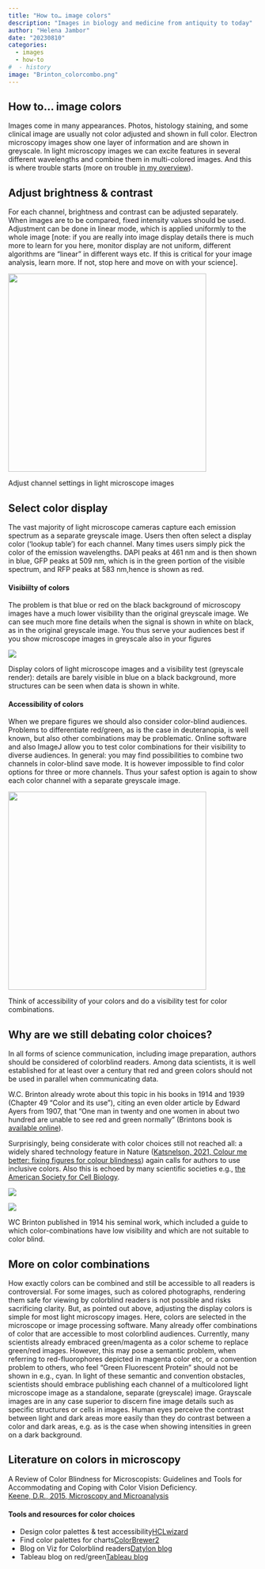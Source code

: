 ```yaml
---
title: "How to… image colors"
description: "Images in biology and medicine from antiquity to today"
author: "Helena Jambor"
date: "20230810"
categories:
  - images
  - how-to
#  - history
image: "Brinton_colorcombo.png"
---
```

## How to… image colors
Images come in many appearances. Photos, histology staining, and some clinical image are usually not color adjusted and shown in full color. Electron microscopy images show one layer of information and are shown in greyscale. In light microscopy images we can excite features in several different wavelengths and combine them in multi-colored images. And this is where trouble starts (more on trouble [in my overview](../Image_numbers/index.qmd)). 

## Adjust brightness & contrast
For each channel, brightness and contrast can be adjusted separately. When images are to be compared, fixed intensity values should be used. 
Adjustment can be done in linear mode, which is applied uniformly to the whole image [note: if you are really into image display details there is much more to learn for you here, monitor display are not uniform, different algorithms are "linear" in different ways etc. If this is critical for your image analysis, learn more. If not, stop here and move on with your science]. 

::: {#fig-adjust }
![](Adjust_channel.png){height=400}

Adjust channel settings in light microscope images
:::


## Select color display 
The vast majority of light microscope cameras capture each emission spectrum as a separate greyscale image. Users then often select a display color (‘lookup table’) for each channel. Many times users simply pick the color of the emission wavelengths. DAPI peaks at 461 nm and is then shown in blue, GFP peaks at 509 nm, which is in the green portion of the visible spectrum, and RFP peaks at 583 nm,hence is shown as red. 

#### Visibiilty of colors
The problem is that blue or red on the black background of microscopy images have a much lower visibility than the original greyscale image. We can see much more fine details when the signal is shown in white on black, as in the original greyscale image. You thus serve your audiences best if you show microscope images in greyscale also in your figures 

::: {#fig-visibilitly }
![](Colors_visibility.png)

Display colors of light microscope images and a visibility test (greyscale render): details are barely visible in blue on a black background, more structures can be seen when data is shown in white. 
:::


#### Accessibility of colors 
When we prepare figures we should also consider color-blind audiences. Problems to differentiate red/green, as is the case in deuteranopia, is well known, but also other combinations may be problematic. 
Online software and also ImageJ allow you to test color combinations for their visibility to diverse audiences. In general: you may find possibilities to combine two channels in color-blind save mode. It is however impossible to find color options for three or more channels. Thus your safest option is again to show each color channel with a separate greyscale image.

::: {#fig-colorcombo}
![](Colors.png){height=400}

Think of accessibility of your colors and do a visibility test for color combinations. 
:::

## Why are we still debating color choices? 
In all forms of science communication, including image preparation, authors should be considered of colorblind readers. Among data scientists, it is well established for at least over a century that red and green colors should not be used in parallel when communicating data. 

W.C. Brinton already wrote about this topic in his books in 1914 and 1939 (Chapter 49 “Color and its use”), citing an even older article by Edward Ayers from 1907, that “One man in twenty and one women in about two hundred are unable to see red and green normally” (Brintons book is <a href="https://archive.org/details/graphicpresentat00brinrich/mode/1up">available online</a>). 

Surprisingly, being considerate with color choices still not reached all: a widely shared technology feature in Nature (<a href="https://doi.org/10.1038/d41586-021-02696-z">Katsnelson, 2021, Colour me better: fixing figures for colour blindness</a>) again calls for authors to use inclusive colors. Also this is echoed by many scientific societies e.g., <a href="https://www.ascb.org/science-news/how-to-make-scientific-figures-accessible-to-readers-with-color-blindness/">the American Society for Cell Biology</a>. 

::: {#fig-brinton layout-ncol=2}

![](Brinton_book.png)

![](Brinton_colorcombo.png)

WC Brinton published in 1914 his seminal work, which included a guide to which color-combinations have low visibility and which are not suitable to color blind. 
::: 

## More on color combinations
How exactly colors can be combined and still be accessible to all readers is controversial. For some images, such as colored photographs, rendering them safe for viewing by colorblind readers is not possible and risks sacrificing clarity. But, as pointed out above, adjusting the display colors is simple for most light microscopy images. Here, colors are selected in the microscope or image processing software. Many already offer combinations of color that are accessible to most colorblind audiences. Currently, many scientists already embraced green/magenta as a color scheme to replace green/red images. However, this may pose a semantic problem, when referring to red-fluorophores depicted in magenta color etc, or a convention problem to others, who feel “Green Fluorescent Protein” should not be shown in e.g., cyan. In light of these semantic and convention obstacles, scientists should embrace publishing each channel of a multicolored light microscope image as a standalone, separate (greyscale) image. Grayscale images are in any case superior to discern fine image details such as specific structures or cells in images. Human eyes perceive the contrast between light and dark areas more easily than they do contrast between a color and dark areas, e.g. as is the case when showing intensities in green on a dark background.

## Literature on  colors in microscopy
A Review of Color Blindness for Microscopists: Guidelines and Tools for Accommodating and Coping with Color Vision Deficiency.  
<a href="https://doi.org/10.1017/S1431927615000173">Keene, D.R., 2015, Microscopy and Microanalysis</a>

#### Tools and resources for color choices
<ul>
<li>Design color palettes & test accessibility<a href="https://hclwizard.org">HCLwizard</a></li>
<li>Find color palettes for charts<a href="https://colorbrewer2.org">ColorBrewer2</a></li>
<li>Blog on Viz for Colorblind readers<a href="https://www.datylon.com/blog/data-visualization-for-colorblind-readers">Datylon blog</a></li>
<li>Tableau blog on red/green<a href="https://www.tableau.com/blog/examining-data-viz-rules-dont-use-red-green-together">Tableau blog</a></li>
</ul>


